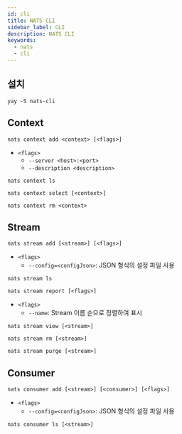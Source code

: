 ```yaml
---
id: cli
title: NATS CLI
sidebar_label: CLI
description: NATS CLI
keywords:
  - nats
  - cli
---
```


## 설치

```shell
yay -S nats-cli
```

## Context

```shell
nats context add <context> [<flags>]
```

- `<flags>`
  - `--server <host>:<port>`
  - `--description <description>`

```shell
nats context ls
```

```shell
nats context select [<context>]
```

```shell
nats context rm <context>
```

## Stream

```shell
nats stream add [<stream>] [<flags>]
```

- `<flags>`
  - `--config=<configJson>`: JSON 형식의 설정 파일 사용

```shell
nats stream ls
```

```shell
nats stream report [<flags>]
```

- `<flags>`
  - `--name`: Stream 이름 순으로 정렬하여 표시

```shell
nats stream view [<stream>]
```

```shell
nats stream rm [<stream>]
```

```shell
nats stream purge [<stream>]
```

## Consumer

```shell
nats consumer add [<stream>] [<consumer>] [<flags>]
```

- `<flags>`
  - `--config=<configJson>`: JSON 형식의 설정 파일 사용

```shell
nats consumer ls [<stream>]
```
